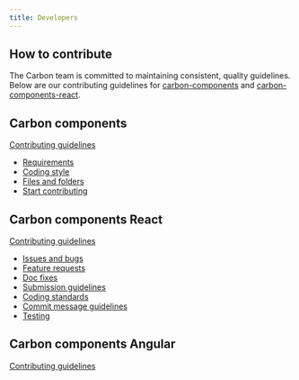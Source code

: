 ```yaml
---
title: Developers
---
```


## How to contribute

The Carbon team is committed to maintaining consistent, quality guidelines. Below are our contributing guidelines for [carbon-components](https://github.com/ibm/carbon-components) and [carbon-components-react](https://github.com/ibm/carbon-components-react).

## Carbon components

[Contributing guidelines](https://github.com/ibm/carbon-components/blob/master/.github/CONTRIBUTING.md)

- [Requirements](https://github.com/ibm/carbon-components/blob/master/.github/CONTRIBUTING.md#requirements)
- [Coding style](https://github.com/ibm/carbon-components/blob/master/.github/CONTRIBUTING.md#coding-style)
- [Files and folders](https://github.com/ibm/carbon-components/blob/master/.github/CONTRIBUTING.md#files-and-folders)
- [Start contributing](https://github.com/ibm/carbon-components/blob/master/.github/CONTRIBUTING.md#start-contributing)

## Carbon components React

[Contributing guidelines](https://github.com/ibm/carbon-components-react/blob/master/.github/CONTRIBUTING.md)

- [Issues and bugs](https://github.com/ibm/carbon-components-react/blob/master/.github/CONTRIBUTING.md#issues-and-bugs)
- [Feature requests](https://github.com/ibm/carbon-components-react/blob/master/.github/CONTRIBUTING.md#feature-requests)
- [Doc fixes](https://github.com/ibm/carbon-components-react/blob/master/.github/CONTRIBUTING.md#doc-fixes)
- [Submission guidelines](https://github.com/ibm/carbon-components-react/blob/master/.github/CONTRIBUTING.md#submission-guidelines)
- [Coding standards](https://github.com/ibm/carbon-components-react/blob/master/.github/CONTRIBUTING.md#coding-standards)
- [Commit message guidelines](https://github.com/ibm/carbon-components-react/blob/master/.github/CONTRIBUTING.md#commit-message-guidelines)
- [Testing](https://github.com/ibm/carbon-components-react/blob/master/.github/CONTRIBUTING.md#testing)

## Carbon components Angular

[Contributing guidelines](https://github.com/IBM/carbon-components-angular/blob/master/README.md#contributing)
